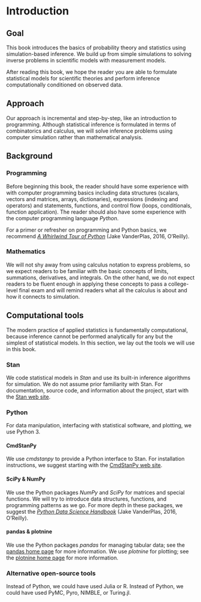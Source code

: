 # Introduction

## Goal


This book introduces the basics of probability theory and statistics
using simulation-based inference.  We build up from simple simulations
to solving inverse problems in scientific models with measurement
models.  

After reading this book, we hope
the reader you are able to formulate statistical models for scientific theories
and perform inference computationally conditioned on observed data.

## Approach

Our approach is incremental and step-by-step, like an introduction to
programming.  Although statistical inference is formulated in terms of
combinatorics and calculus, we will solve inference problems using
computer simulation rather than mathematical analysis. 

## Background

### Programming

Before beginning this book, the reader should have some experience
with with computer programming basics including data structures
(scalars, vectors and matrices, arrays, dictionaries), expressions
(indexing and operators) and statements, functions, and control flow
(loops, conditionals, function application).  The reader should also
have some experience with the computer programming language *Python*.

For a primer or refresher on programming and Python basics, we
recommend [*A Whirlwind Tour of
Python*](https://github.com/jakevdp/WhirlwindTourOfPython) (Jake
VanderPlas, 2016, O'Reilly).

### Mathematics

We will not shy away from using calculus notation to express problems,
so we expect readers to be familiar with the basic concepts of limits,
summations, derivatives, and integrals.  On the other hand, we do not
expect readers to be fluent enough in applying these concepts to pass
a college-level final exam and will remind readers what all the
calculus is about and how it connects to simulation. 


## Computational tools

The modern practice of applied statistics is fundamentally
computational, because inference cannot be performed analytically for
any but the simplest of statistical models.  In this section, we lay
out the tools we will use in this book.  

### Stan

We code statistical models in *Stan* and use its built-in inference
algorithms for simulation.  We do not assume prior familiarity with
Stan.  For documentation, source code, and information about the
project, start with the [Stan web site](https://mc-stan.org).


### Python

For data manipulation, interfacing with statistical software, and
plotting, we use Python 3.


#### CmdStanPy

We use *cmdstanpy* to provide a Python interface to Stan.  For
installation instructions, we suggest starting with the [CmdStanPy web
site](https://mc-stan.org/cmdstanpy/).


#### SciPy & NumPy

We use the Python packages *NumPy* and *SciPy* for matrices and
special functions.  We will try to introduce data structures,
functions, and programming patterns as we go.  For more depth in these
packages, we suggest the [*Python Data Science
Handbook*](https://jakevdp.github.io/PythonDataScienceHandbook/) (Jake
VanderPlas, 2016, O'Reilly).


#### pandas & plotnine

We use the Python packages *pandas* for managing tabular data; see the
[pandas home page](https://pandas.pydata.org) for more information.
We use *plotnine* for plotting; see the [plotnine home
page](https://plotnine.readthedocs.io/en/stable/) for more
information.

### Alternative open-source tools

Instead of Python, we could have used Julia or R. Instead of Python,
we could have used PyMC, Pyro, NIMBLE, or Turing.jl.



